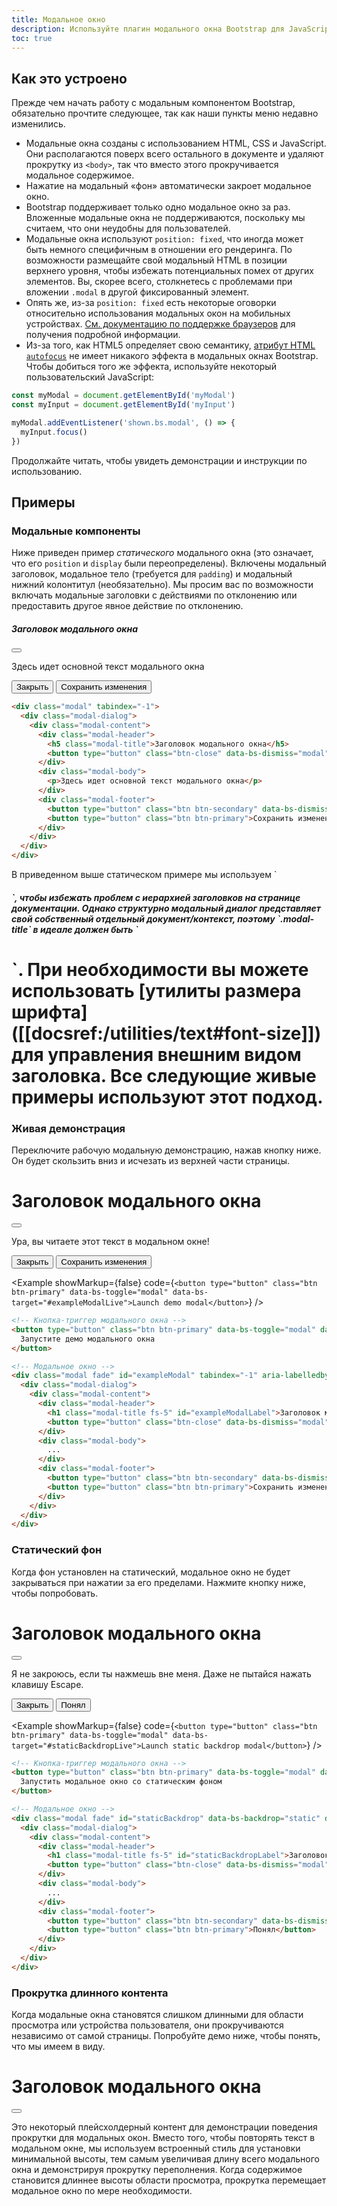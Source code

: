 ```yaml
---
title: Модальное окно
description: Используйте плагин модального окна Bootstrap для JavaScript, чтобы добавить на свой сайт диалоговые окна для лайтбоксов, уведомлений пользователей или полностью настраиваемого контента.
toc: true
---
```


## Как это устроено

Прежде чем начать работу с модальным компонентом Bootstrap, обязательно прочтите следующее, так как наши пункты меню недавно изменились.

- Модальные окна созданы с использованием HTML, CSS и JavaScript. Они располагаются поверх всего остального в документе и удаляют прокрутку из `<body>`, так что вместо этого прокручивается модальное содержимое.
- Нажатие на модальный «фон» автоматически закроет модальное окно.
- Bootstrap поддерживает только одно модальное окно за раз. Вложенные модальные окна не поддерживаются, поскольку мы считаем, что они неудобны для пользователей.
- Модальные окна используют `position: fixed`, что иногда может быть немного специфичным в отношении его рендеринга. По возможности размещайте свой модальный HTML в позиции верхнего уровня, чтобы избежать потенциальных помех от других элементов. Вы, скорее всего, столкнетесь с проблемами при вложении `.modal` в другой фиксированный элемент.
- Опять же, из-за `position: fixed` есть некоторые оговорки относительно использования модальных окон на мобильных устройствах. [См. документацию по поддержке браузеров]([[docsref:/getting-started/browsers-devices#modals-and-dropdowns-on-mobile]]) для получения подробной информации.
- Из-за того, как HTML5 определяет свою семантику, [атрибут HTML `autofocus`](https://developer.mozilla.org/en-US/docs/Web/HTML/Element/input#attr-autofocus) не имеет никакого эффекта в модальных окнах Bootstrap. Чтобы добиться того же эффекта, используйте некоторый пользовательский JavaScript:

```js
const myModal = document.getElementById('myModal')
const myInput = document.getElementById('myInput')

myModal.addEventListener('shown.bs.modal', () => {
  myInput.focus()
})
```

<Callout name="info-prefersreducedmotion" />

Продолжайте читать, чтобы увидеть демонстрации и инструкции по использованию.

## Примеры

### Модальные компоненты

Ниже приведен пример _статического_ модального окна (это означает, что его `position` и `display` были переопределены). Включены модальный заголовок, модальное тело (требуется для `padding`) и модальный нижний колонтитул (необязательно). Мы просим вас по возможности включать модальные заголовки с действиями по отклонению или предоставить другое явное действие по отклонению.

<div class="bd-example bg-body-tertiary">
  <div class="modal position-static d-block" tabindex="-1">
    <div class="modal-dialog">
      <div class="modal-content">
        <div class="modal-header">
          <h5 class="modal-title">Заголовок модального окна</h5>
          <button type="button" class="btn-close" data-bs-dismiss="modal" aria-label="Закрыть"></button>
        </div>
        <div class="modal-body">
          <p>Здесь идет основной текст модального окна</p>
        </div>
        <div class="modal-footer">
          <button type="button" class="btn btn-secondary" data-bs-dismiss="modal">Закрыть</button>
          <button type="button" class="btn btn-primary">Сохранить изменения</button>
        </div>
      </div>
    </div>
  </div>
</div>

```html
<div class="modal" tabindex="-1">
  <div class="modal-dialog">
    <div class="modal-content">
      <div class="modal-header">
        <h5 class="modal-title">Заголовок модального окна</h5>
        <button type="button" class="btn-close" data-bs-dismiss="modal" aria-label="Закрыть"></button>
      </div>
      <div class="modal-body">
        <p>Здесь идет основной текст модального окна</p>
      </div>
      <div class="modal-footer">
        <button type="button" class="btn btn-secondary" data-bs-dismiss="modal">Закрыть</button>
        <button type="button" class="btn btn-primary">Сохранить изменения</button>
      </div>
    </div>
  </div>
</div>
```

<Callout>
В приведенном выше статическом примере мы используем `<h5>`, чтобы избежать проблем с иерархией заголовков на странице документации. Однако структурно модальный диалог представляет свой собственный отдельный документ/контекст, поэтому `.modal-title` в идеале должен быть `<h1>`. При необходимости вы можете использовать [утилиты размера шрифта]([[docsref:/utilities/text#font-size]]) для управления внешним видом заголовка. Все следующие живые примеры используют этот подход.
</Callout>

### Живая демонстрация

Переключите рабочую модальную демонстрацию, нажав кнопку ниже. Он будет скользить вниз и исчезать из верхней части страницы.

<div class="modal fade" id="exampleModalLive" tabindex="-1" aria-labelledby="exampleModalLiveLabel" aria-hidden="true">
  <div class="modal-dialog">
    <div class="modal-content">
      <div class="modal-header">
        <h1 class="modal-title fs-5" id="exampleModalLiveLabel">Заголовок модального окна</h1>
        <button type="button" class="btn-close" data-bs-dismiss="modal" aria-label="Закрыть"></button>
      </div>
      <div class="modal-body">
        <p>Ура, вы читаете этот текст в модальном окне!</p>
      </div>
      <div class="modal-footer">
        <button type="button" class="btn btn-secondary" data-bs-dismiss="modal">Закрыть</button>
        <button type="button" class="btn btn-primary">Сохранить изменения</button>
      </div>
    </div>
  </div>
</div>

<Example showMarkup={false} code={`
<button type="button" class="btn btn-primary" data-bs-toggle="modal" data-bs-target="#exampleModalLive">Launch demo modal</button>
`} />

```html
<!-- Кнопка-триггер модального окна -->
<button type="button" class="btn btn-primary" data-bs-toggle="modal" data-bs-target="#exampleModal">
  Запустите демо модального окна
</button>

<!-- Модальное окно -->
<div class="modal fade" id="exampleModal" tabindex="-1" aria-labelledby="exampleModalLabel" aria-hidden="true">
  <div class="modal-dialog">
    <div class="modal-content">
      <div class="modal-header">
        <h1 class="modal-title fs-5" id="exampleModalLabel">Заголовок модального окна</h1>
        <button type="button" class="btn-close" data-bs-dismiss="modal" aria-label="Закрыть"></button>
      </div>
      <div class="modal-body">
        ...
      </div>
      <div class="modal-footer">
        <button type="button" class="btn btn-secondary" data-bs-dismiss="modal">Закрыть</button>
        <button type="button" class="btn btn-primary">Сохранить изменения</button>
      </div>
    </div>
  </div>
</div>
```

### Статический фон

Когда фон установлен на статический, модальное окно не будет закрываться при нажатии за его пределами. Нажмите кнопку ниже, чтобы попробовать.

<div class="modal fade" id="staticBackdropLive" data-bs-backdrop="static" data-bs-keyboard="false" tabindex="-1" aria-labelledby="staticBackdropLiveLabel" aria-hidden="true">
  <div class="modal-dialog">
    <div class="modal-content">
      <div class="modal-header">
        <h1 class="modal-title fs-5" id="staticBackdropLiveLabel">Заголовок модального окна</h1>
        <button type="button" class="btn-close" data-bs-dismiss="modal" aria-label="Закрыть"></button>
      </div>
      <div class="modal-body">
        <p>Я не закроюсь, если ты нажмешь вне меня. Даже не пытайся нажать клавишу Escape.</p>
      </div>
      <div class="modal-footer">
        <button type="button" class="btn btn-secondary" data-bs-dismiss="modal">Закрыть</button>
        <button type="button" class="btn btn-primary">Понял</button>
      </div>
    </div>
  </div>
</div>

<Example showMarkup={false} code={`
<button type="button" class="btn btn-primary" data-bs-toggle="modal" data-bs-target="#staticBackdropLive">Launch static backdrop modal</button>
`} />

```html
<!-- Кнопка-триггер модального окна -->
<button type="button" class="btn btn-primary" data-bs-toggle="modal" data-bs-target="#staticBackdrop">
  Запустить модальное окно со статическим фоном
</button>

<!-- Модальное окно -->
<div class="modal fade" id="staticBackdrop" data-bs-backdrop="static" data-bs-keyboard="false" tabindex="-1" aria-labelledby="staticBackdropLabel" aria-hidden="true">
  <div class="modal-dialog">
    <div class="modal-content">
      <div class="modal-header">
        <h1 class="modal-title fs-5" id="staticBackdropLabel">Заголовок модального окна</h1>
        <button type="button" class="btn-close" data-bs-dismiss="modal" aria-label="Закрыть"></button>
      </div>
      <div class="modal-body">
        ...
      </div>
      <div class="modal-footer">
        <button type="button" class="btn btn-secondary" data-bs-dismiss="modal">Закрыть</button>
        <button type="button" class="btn btn-primary">Понял</button>
      </div>
    </div>
  </div>
</div>
```

### Прокрутка длинного контента

Когда модальные окна становятся слишком длинными для области просмотра или устройства пользователя, они прокручиваются независимо от самой страницы. Попробуйте демо ниже, чтобы понять, что мы имеем в виду.

<div class="modal fade" id="exampleModalLong" tabindex="-1" aria-labelledby="exampleModalLongTitle" aria-hidden="true">
  <div class="modal-dialog">
    <div class="modal-content">
      <div class="modal-header">
        <h1 class="modal-title fs-5" id="exampleModalLongTitle">Заголовок модального окна</h1>
        <button type="button" class="btn-close" data-bs-dismiss="modal" aria-label="Закрыть"></button>
      </div>
      <div class="modal-body" style="min-height: 100vh">
        <p>Это некоторый плейсхолдерный контент для демонстрации поведения прокрутки для модальных окон. Вместо того, чтобы повторять текст в модальном окне, мы используем встроенный стиль для установки минимальной высоты, тем самым увеличивая длину всего модального окна и демонстрируя прокрутку переполнения. Когда содержимое становится длиннее высоты области просмотра, прокрутка перемещает модальное окно по мере необходимости.</p>
      </div>
      <div class="modal-footer">
        <button type="button" class="btn btn-secondary" data-bs-dismiss="modal">Закрыть</button>
        <button type="button" class="btn btn-primary">Сохранить изменения</button>
      </div>
    </div>
  </div>
</div>

<Example showMarkup={false} code={`
<button type="button" class="btn btn-primary" data-bs-toggle="modal" data-bs-target="#exampleModalLong">Launch demo modal</button>
`} />

Вы также можете создать прокручиваемое модальное окно, которое позволяет прокручивать тело модального окна, добавив `.modal-dialog-scrollable` к `.modal-dialog`.

<div class="modal fade" id="exampleModalScrollable" tabindex="-1" aria-labelledby="exampleModalScrollableTitle" aria-hidden="true">
  <div class="modal-dialog modal-dialog-scrollable">
    <div class="modal-content">
      <div class="modal-header">
        <h1 class="modal-title fs-5" id="exampleModalScrollableTitle">Заголовок модального окна</h1>
        <button type="button" class="btn-close" data-bs-dismiss="modal" aria-label="Закрыть"></button>
      </div>
      <div class="modal-body">
        <p>Это некоторый контент-заполнитель, чтобы показать поведение прокрутки для модальных окон. Мы используем повторяющиеся разрывы строк, чтобы продемонстрировать, как содержимое может превышать минимальную внутреннюю высоту, тем самым показывая внутреннюю прокрутку. Когда содержимое становится длиннее предопределенной максимальной высоты модального окна, оно будет обрезано и прокручиваться внутри модального окна.</p>
<br/><br/><br/><br/><br/><br/><br/><br/><br/><br/><br/><br/><br/><br/><br/><br/><br/><br/><br/><br/><br/><br/><br/><br/><br/><br/><br/><br/><br/><br/><br/><br/><br/><br/><br/><br/><br/><br/><br/><br/><br/><br/><br/><br/>
<p>Это содержимое должно появиться внизу после прокрутки.</p>
      </div>
      <div class="modal-footer">
        <button type="button" class="btn btn-secondary" data-bs-dismiss="modal">Закрыть</button>
        <button type="button" class="btn btn-primary">Сохранить изменения</button>
      </div>
    </div>
  </div>
</div>

<Example showMarkup={false} code={`
<button type="button" class="btn btn-primary" data-bs-toggle="modal" data-bs-target="#exampleModalScrollable">Launch demo modal</button>
`} />

```html
<!-- Прокручиваемое модальное окно -->
<div class="modal-dialog modal-dialog-scrollable">
  ...
</div>
```

### Центрирование по вертикали

Добавьте `.modal-dialog-centered` к `.modal-dialog` для вертикального центрирования модального окна.

<Example showMarkup={false} code={`<div class="modal fade" id="exampleModalCenter" tabindex="-1" aria-labelledby="exampleModalCenterTitle" aria-hidden="true">
    <div class="modal-dialog modal-dialog-centered">
      <div class="modal-content">
        <div class="modal-header">
          <h1 class="modal-title fs-5" id="exampleModalCenterTitle">Modal title</h1>
          <button type="button" class="btn-close" data-bs-dismiss="modal" aria-label="Close"></button>
        </div>
        <div class="modal-body">
          <p>This is a vertically centered modal.</p>
        </div>
        <div class="modal-footer">
          <button type="button" class="btn btn-secondary" data-bs-dismiss="modal">Close</button>
          <button type="button" class="btn btn-primary">Save changes</button>
        </div>
      </div>
    </div>
  </div>

  <div class="modal fade" id="exampleModalCenteredScrollable" tabindex="-1" aria-labelledby="exampleModalCenteredScrollableTitle" aria-hidden="true">
    <div class="modal-dialog modal-dialog-centered modal-dialog-scrollable">
      <div class="modal-content">
        <div class="modal-header">
          <h1 class="modal-title fs-5" id="exampleModalCenteredScrollableTitle">Modal title</h1>
          <button type="button" class="btn-close" data-bs-dismiss="modal" aria-label="Close"></button>
        </div>
        <div class="modal-body">
          <p>This is some placeholder content to show a vertically centered modal. We’ve added some extra copy here to show how vertically centering the modal works when combined with scrollable modals. We also use some repeated line breaks to quickly extend the height of the content, thereby triggering the scrolling. When content becomes longer than the predefined max-height of modal, content will be cropped and scrollable within the modal.</p>
          <br/><br/><br/><br/><br/><br/><br/><br/><br/><br/>
          <p>Just like that.</p>
        </div>
        <div class="modal-footer">
          <button type="button" class="btn btn-secondary" data-bs-dismiss="modal">Close</button>
          <button type="button" class="btn btn-primary">Save changes</button>
        </div>
      </div>
    </div>
  </div>

  <button type="button" class="btn btn-primary" data-bs-toggle="modal" data-bs-target="#exampleModalCenter">Vertically centered modal</button>
  <button type="button" class="btn btn-primary" data-bs-toggle="modal" data-bs-target="#exampleModalCenteredScrollable">Vertically centered scrollable modal</button>`} />

```html
<!-- Вертикально центрированное модальное окно -->
<div class="modal-dialog modal-dialog-centered">
  ...
</div>

<!-- Вертикально центрированное прокручиваемое модальное окно -->
<div class="modal-dialog modal-dialog-centered modal-dialog-scrollable">
  ...
</div>
```

### Всплывающие подсказки и всплывающие окна

[Tooltips]([[docsref:/components/tooltips]]) and [popovers]([[docsref:/components/popovers]]) can be placed within modals as needed. When modals are closed, any tooltips and popovers within are also automatically dismissed.

<Example showMarkup={false} code={`<div class="modal fade" id="exampleModalPopovers" tabindex="-1" aria-labelledby="exampleModalPopoversLabel" aria-hidden="true">
    <div class="modal-dialog">
      <div class="modal-content">
        <div class="modal-header">
          <h1 class="modal-title fs-5" id="exampleModalPopoversLabel">Modal title</h1>
          <button type="button" class="btn-close" data-bs-dismiss="modal" aria-label="Close"></button>
        </div>
        <div class="modal-body">
          <h2 class="fs-5">Popover in a modal</h2>
          <p>This <button class="btn btn-secondary" data-bs-toggle="popover" title="Popover title" data-bs-content="Popover body content is set in this attribute." data-bs-container="#exampleModalPopovers">button</button> triggers a popover on click.</p>
          <hr>
          <h2 class="fs-5">Tooltips in a modal</h2>
          <p><a href="#" data-bs-toggle="tooltip" title="Tooltip" data-bs-container="#exampleModalPopovers">This link</a> and <a href="#" data-bs-toggle="tooltip" title="Tooltip" data-bs-container="#exampleModalPopovers">that link</a> have tooltips on hover.</p>
        </div>
        <div class="modal-footer">
          <button type="button" class="btn btn-secondary" data-bs-dismiss="modal">Close</button>
          <button type="button" class="btn btn-primary">Save changes</button>
        </div>
      </div>
    </div>
  </div>

  <button type="button" class="btn btn-primary" data-bs-toggle="modal" data-bs-target="#exampleModalPopovers">Launch demo modal</button>`} />

```html
<div class="modal-body">
  <h2 class="fs-5">Поповер в модальном окне</h2>
  <p>Эта <button class="btn btn-secondary" data-bs-toggle="popover" title="Заголовок поповера" data-bs-content="Содержимое тела всплывающего окна задается в этом атрибуте.">кнопка</button> вызывает всплывающее окно при нажатии.</p>
  <hr>
  <h2 class="fs-5">Подсказки в модальном окне</h2>
  <p><a href="#" data-bs-toggle="tooltip" title="Тултип">Эта ссылка</a> и <a href="#" data-bs-toggle="tooltip" title="Тултип">эта ссылка</a> имеет всплывающие подсказки при наведении.</p>
</div>
```

### Использование сетки

Используйте сеточную систему Bootstrap в модальном окне, вложив `.container-fluid` в `.modal-body`. Затем используйте обычные классы системы сетки, как и везде.

<div class="modal fade" id="gridSystemModal" tabindex="-1" aria-labelledby="gridModalLabel" aria-hidden="true">
  <div class="modal-dialog">
    <div class="modal-content">
      <div class="modal-header">
        <h1 class="modal-title fs-5" id="gridModalLabel">Сетки в модальных окнах</h1>
        <button type="button" class="btn-close" data-bs-dismiss="modal" aria-label="Закрыть"></button>
      </div>
      <div class="modal-body">
        <div class="container-fluid bd-example-row">
          <div class="row">
            <div class="col-md-4">.col-md-4</div>
            <div class="col-md-4 ms-auto">.col-md-4 .ms-auto</div>
          </div>
          <div class="row">
            <div class="col-md-3 ms-auto">.col-md-3 .ms-auto</div>
            <div class="col-md-2 ms-auto">.col-md-2 .ms-auto</div>
          </div>
          <div class="row">
            <div class="col-md-6 ms-auto">.col-md-6 .ms-auto</div>
          </div>
          <div class="row">
            <div class="col-sm-9">
              Level 1: .col-sm-9
              <div class="row">
                <div class="col-8 col-sm-6">
                  Level 2: .col-8 .col-sm-6
                </div>
                <div class="col-4 col-sm-6">
                  Level 2: .col-4 .col-sm-6
                </div>
              </div>
            </div>
          </div>
        </div>
      </div>
      <div class="modal-footer">
        <button type="button" class="btn btn-secondary" data-bs-dismiss="modal">Закрыть</button>
        <button type="button" class="btn btn-primary">Сохранить изменения</button>
      </div>
    </div>
  </div>
</div>

<Example showMarkup={false} code={`
<button type="button" class="btn btn-primary" data-bs-toggle="modal" data-bs-target="#gridSystemModal">Launch demo modal</button>
`} />

```html
<div class="modal-body">
  <div class="container-fluid">
    <div class="row">
      <div class="col-md-4">.col-md-4</div>
      <div class="col-md-4 ms-auto">.col-md-4 .ms-auto</div>
    </div>
    <div class="row">
      <div class="col-md-3 ms-auto">.col-md-3 .ms-auto</div>
      <div class="col-md-2 ms-auto">.col-md-2 .ms-auto</div>
    </div>
    <div class="row">
      <div class="col-md-6 ms-auto">.col-md-6 .ms-auto</div>
    </div>
    <div class="row">
      <div class="col-sm-9">
        Level 1: .col-sm-9
        <div class="row">
          <div class="col-8 col-sm-6">
            Level 2: .col-8 .col-sm-6
          </div>
          <div class="col-4 col-sm-6">
            Level 2: .col-4 .col-sm-6
          </div>
        </div>
      </div>
    </div>
  </div>
</div>
```

### Изменяющееся модальное содержимое

У Вас есть несколько кнопок, которые запускают одно и то же модальное окно с немного разным содержимым? Используйте `event.relatedTarget` и [HTML `data-*` атрибуты](https://developer.mozilla.org/en-US/docs/Learn/HTML/Howto/Use_data_attributes), чтобы изменять содержимое модального окна в зависимости от какая кнопка была нажата.

Ниже представлена живая демонстрация, за которой следуют примеры HTML и JavaScript. Для получения дополнительной информации [прочтите документацию по модальным событиям](#события) для получения подробной информации о `relatedTarget`.

<Example addStackblitzJs code={`<button type="button" class="btn btn-primary" data-bs-toggle="modal" data-bs-target="#exampleModal" data-bs-whatever="@mdo">Open modal for @mdo</button>
  <button type="button" class="btn btn-primary" data-bs-toggle="modal" data-bs-target="#exampleModal" data-bs-whatever="@fat">Open modal for @fat</button>
  <button type="button" class="btn btn-primary" data-bs-toggle="modal" data-bs-target="#exampleModal" data-bs-whatever="@getbootstrap">Open modal for @getbootstrap</button>

  <div class="modal fade" id="exampleModal" tabindex="-1" aria-labelledby="exampleModalLabel" aria-hidden="true">
    <div class="modal-dialog">
      <div class="modal-content">
        <div class="modal-header">
          <h1 class="modal-title fs-5" id="exampleModalLabel">New message</h1>
          <button type="button" class="btn-close" data-bs-dismiss="modal" aria-label="Close"></button>
        </div>
        <div class="modal-body">
          <form>
            <div class="mb-3">
              <label for="recipient-name" class="col-form-label">Recipient:</label>
              <input type="text" class="form-control" id="recipient-name">
            </div>
            <div class="mb-3">
              <label for="message-text" class="col-form-label">Message:</label>
              <textarea class="form-control" id="message-text"></textarea>
            </div>
          </form>
        </div>
        <div class="modal-footer">
          <button type="button" class="btn btn-secondary" data-bs-dismiss="modal">Close</button>
          <button type="button" class="btn btn-primary">Send message</button>
        </div>
      </div>
    </div>
  </div>`} />

<JsDocs name="varying-modal-content" file="site/src/assets/partials/snippets.js" />

### Переключение между модальными окнами

<Example code={`<div class="modal fade" id="exampleModalToggle" aria-hidden="true" aria-labelledby="exampleModalToggleLabel" tabindex="-1">
    <div class="modal-dialog modal-dialog-centered">
      <div class="modal-content">
        <div class="modal-header">
          <h1 class="modal-title fs-5" id="exampleModalToggleLabel">Modal 1</h1>
          <button type="button" class="btn-close" data-bs-dismiss="modal" aria-label="Close"></button>
        </div>
        <div class="modal-body">
          Show a second modal and hide this one with the button below.
        </div>
        <div class="modal-footer">
          <button class="btn btn-primary" data-bs-target="#exampleModalToggle2" data-bs-toggle="modal">Open second modal</button>
        </div>
      </div>
    </div>
  </div>
  <div class="modal fade" id="exampleModalToggle2" aria-hidden="true" aria-labelledby="exampleModalToggleLabel2" tabindex="-1">
    <div class="modal-dialog modal-dialog-centered">
      <div class="modal-content">
        <div class="modal-header">
          <h1 class="modal-title fs-5" id="exampleModalToggleLabel2">Modal 2</h1>
          <button type="button" class="btn-close" data-bs-dismiss="modal" aria-label="Close"></button>
        </div>
        <div class="modal-body">
          Hide this modal and show the first with the button below.
        </div>
        <div class="modal-footer">
          <button class="btn btn-primary" data-bs-target="#exampleModalToggle" data-bs-toggle="modal">Back to first</button>
        </div>
      </div>
    </div>
  </div>
  <button class="btn btn-primary" data-bs-target="#exampleModalToggle" data-bs-toggle="modal">Open first modal</button>`} />

### Изменение анимации

Переменная `$modal-fade-transform` определяет состояние преобразования `.modal-dialog` перед модальной плавной анимацией, переменная `$modal-show-transform` определяет преобразование `.modal-dialog` в конец модальной плавной анимации.

Если Вам нужна, например, анимация с увеличением, Вы можете установить `$modal-fade-transform: scale(.8)`.

### Удаление анимации

Для модальных окон, которые просто появляются, а не исчезают при просмотре, удалите класс `.fade` из Вашей модальной разметки.

```html
<div class="modal" tabindex="-1" aria-labelledby="..." aria-hidden="true">
  ...
</div>
```

### Динамические высоты

Если высота модального окна изменяется, пока оно открыто, следует вызвать `myModal.handleUpdate()`, чтобы перенастроить положение модального окна в случае появления полосы прокрутки.

### Доступность

Обязательно добавьте `aria-labelledby="..."`, ссылаясь на модальный заголовок, в `.modal`. Кроме того, вы можете дать описание вашего модального диалога с помощью `aria-describedby` в `.modal`. Обратите внимание, что вам не нужно добавлять `role="dialog"`, так как мы уже добавляем его через JavaScript.

### Встраивание видео с YouTube

Встраивание видео YouTube в модальные окна требует дополнительного JavaScript не в Bootstrap для автоматической остановки воспроизведения и т.д. [См. этот полезный пост о переполнении стека](https://stackoverflow.com/questions/18622508/bootstrap-3-and-youtube-in-modal) для получения дополнительной информации.

## Дополнительные размеры

Модальные окна имеют три необязательных размера, доступных через классы модификаторов, которые помещаются в `.modal-dialog`. Эти размеры действуют в определенных контрольных точках, чтобы избежать горизонтальных полос прокрутки на более узких окнах просмотра.

<BsTable>
| Размер | Класс | Модальная макс. ширина
| --- | --- | --- |
| Маленький | `.modal-sm` | `300px` |
| По умолчанию | <span class="text-body-secondary">Нет</span> | `500px` |
| Большой | `.modal-lg` | `800px` |
| Очень большой | `.modal-xl` | `1140px` |
</BsTable>

Наше модальное окно по умолчанию без класса модификатора представляет собой модальное окно «среднего» размера.

<Example showMarkup={false} code={`<button type="button" class="btn btn-primary" data-bs-toggle="modal" data-bs-target="#exampleModalXl">Extra large modal</button>
  <button type="button" class="btn btn-primary" data-bs-toggle="modal" data-bs-target="#exampleModalLg">Large modal</button>
  <button type="button" class="btn btn-primary" data-bs-toggle="modal" data-bs-target="#exampleModalSm">Small modal</button>`} />

```html
<div class="modal-dialog modal-xl">...</div>
<div class="modal-dialog modal-lg">...</div>
<div class="modal-dialog modal-sm">...</div>
```

<div class="modal fade" id="exampleModalXl" tabindex="-1" aria-labelledby="exampleModalXlLabel" aria-hidden="true">
  <div class="modal-dialog modal-xl">
    <div class="modal-content">
      <div class="modal-header">
        <h1 class="modal-title fs-4" id="exampleModalXlLabel">Очень большое модальное окно</h1>
        <button type="button" class="btn-close" data-bs-dismiss="modal" aria-label="Закрыть"></button>
      </div>
      <div class="modal-body">
        ...
      </div>
    </div>
  </div>
</div>

<div class="modal fade" id="exampleModalLg" tabindex="-1" aria-labelledby="exampleModalLgLabel" aria-hidden="true">
  <div class="modal-dialog modal-lg">
    <div class="modal-content">
      <div class="modal-header">
        <h1 class="modal-title fs-4" id="exampleModalLgLabel">Большое модальное окно</h1>
        <button type="button" class="btn-close" data-bs-dismiss="modal" aria-label="Закрыть"></button>
      </div>
      <div class="modal-body">
        ...
      </div>
    </div>
  </div>
</div>

<div class="modal fade" id="exampleModalSm" tabindex="-1" aria-labelledby="exampleModalSmLabel" aria-hidden="true">
  <div class="modal-dialog modal-sm">
    <div class="modal-content">
      <div class="modal-header">
        <h1 class="modal-title fs-4" id="exampleModalSmLabel">Маленькое модальное окно</h1>
        <button type="button" class="btn-close" data-bs-dismiss="modal" aria-label="Закрыть"></button>
      </div>
      <div class="modal-body">
        ...
      </div>
    </div>
  </div>
</div>

## Полноэкранное модальное окно

Другое переопределение - это возможность вывести модальное окно, охватывающее область просмотра пользователя, доступное через классы модификаторов, которые помещаются в `.modal-dialog`.

<BsTable>
| Класс | Доступность |
| --- | --- |
| `.modal-fullscreen` | Всегда |
| `.modal-fullscreen-sm-down` | `576px` |
| `.modal-fullscreen-md-down` | `768px` |
| `.modal-fullscreen-lg-down` | `992px` |
| `.modal-fullscreen-xl-down` | `1200px` |
| `.modal-fullscreen-xxl-down` | `1400px` |
</BsTable>

<Example showMarkup={false} code={`<button type="button" class="btn btn-primary" data-bs-toggle="modal" data-bs-target="#exampleModalFullscreen">Full screen</button>
  <button type="button" class="btn btn-primary" data-bs-toggle="modal" data-bs-target="#exampleModalFullscreenSm">Full screen below sm</button>
  <button type="button" class="btn btn-primary" data-bs-toggle="modal" data-bs-target="#exampleModalFullscreenMd">Full screen below md</button>
  <button type="button" class="btn btn-primary" data-bs-toggle="modal" data-bs-target="#exampleModalFullscreenLg">Full screen below lg</button>
  <button type="button" class="btn btn-primary" data-bs-toggle="modal" data-bs-target="#exampleModalFullscreenXl">Full screen below xl</button>
  <button type="button" class="btn btn-primary" data-bs-toggle="modal" data-bs-target="#exampleModalFullscreenXxl">Full screen below xxl</button>`} />

```html
<!-- Полноэкранное модальное окно -->
<div class="modal-dialog modal-fullscreen-sm-down">
  ...
</div>
```

<div class="modal fade" id="exampleModalFullscreen" tabindex="-1" aria-labelledby="exampleModalFullscreenLabel" aria-hidden="true">
  <div class="modal-dialog modal-fullscreen">
    <div class="modal-content">
      <div class="modal-header">
        <h1 class="modal-title fs-4" id="exampleModalFullscreenLabel">Полноэкранное модальное окно</h1>
        <button type="button" class="btn-close" data-bs-dismiss="modal" aria-label="Закрыть"></button>
      </div>
      <div class="modal-body">
        ...
      </div>
      <div class="modal-footer">
        <button type="button" class="btn btn-secondary" data-bs-dismiss="modal">Закрыть</button>
      </div>
    </div>
  </div>
</div>

<div class="modal fade" id="exampleModalFullscreenSm" tabindex="-1" aria-labelledby="exampleModalFullscreenSmLabel" aria-hidden="true">
  <div class="modal-dialog modal-fullscreen-sm-down">
    <div class="modal-content">
      <div class="modal-header">
        <h1 class="modal-title fs-4" id="exampleModalFullscreenSmLabel">Полноэкранный меньше sm</h1>
        <button type="button" class="btn-close" data-bs-dismiss="modal" aria-label="Закрыть"></button>
      </div>
      <div class="modal-body">
        ...
      </div>
      <div class="modal-footer">
        <button type="button" class="btn btn-secondary" data-bs-dismiss="modal">Закрыть</button>
      </div>
    </div>
  </div>
</div>

<div class="modal fade" id="exampleModalFullscreenMd" tabindex="-1" aria-labelledby="exampleModalFullscreenMdLabel" aria-hidden="true">
  <div class="modal-dialog modal-fullscreen-md-down">
    <div class="modal-content">
      <div class="modal-header">
        <h1 class="modal-title fs-4" id="exampleModalFullscreenMdLabel">Полноэкранный меньше md</h1>
        <button type="button" class="btn-close" data-bs-dismiss="modal" aria-label="Закрыть"></button>
      </div>
      <div class="modal-body">
        ...
      </div>
      <div class="modal-footer">
        <button type="button" class="btn btn-secondary" data-bs-dismiss="modal">Закрыть</button>
      </div>
    </div>
  </div>
</div>

<div class="modal fade" id="exampleModalFullscreenLg" tabindex="-1" aria-labelledby="exampleModalFullscreenLgLabel" aria-hidden="true">
  <div class="modal-dialog modal-fullscreen-lg-down">
    <div class="modal-content">
      <div class="modal-header">
        <h1 class="modal-title fs-4" id="exampleModalFullscreenLgLabel">Полноэкранный меньше lg</h1>
        <button type="button" class="btn-close" data-bs-dismiss="modal" aria-label="Закрыть"></button>
      </div>
      <div class="modal-body">
        ...
      </div>
      <div class="modal-footer">
        <button type="button" class="btn btn-secondary" data-bs-dismiss="modal">Закрыть</button>
      </div>
    </div>
  </div>
</div>

<div class="modal fade" id="exampleModalFullscreenXl" tabindex="-1" aria-labelledby="exampleModalFullscreenXlLabel" aria-hidden="true">
  <div class="modal-dialog modal-fullscreen-xl-down">
    <div class="modal-content">
      <div class="modal-header">
        <h1 class="modal-title fs-4" id="exampleModalFullscreenXlLabel">Полноэкранный меньше xl</h1>
        <button type="button" class="btn-close" data-bs-dismiss="modal" aria-label="Закрыть"></button>
      </div>
      <div class="modal-body">
        ...
      </div>
      <div class="modal-footer">
        <button type="button" class="btn btn-secondary" data-bs-dismiss="modal">Закрыть</button>
      </div>
    </div>
  </div>
</div>

<div class="modal fade" id="exampleModalFullscreenXxl" tabindex="-1" aria-labelledby="exampleModalFullscreenXxlLabel" aria-hidden="true">
  <div class="modal-dialog modal-fullscreen-xxl-down">
    <div class="modal-content">
      <div class="modal-header">
        <h1 class="modal-title fs-4" id="exampleModalFullscreenXxlLabel">Полноэкранный меньше xxl</h1>
        <button type="button" class="btn-close" data-bs-dismiss="modal" aria-label="Закрыть"></button>
      </div>
      <div class="modal-body">
        ...
      </div>
      <div class="modal-footer">
        <button type="button" class="btn btn-secondary" data-bs-dismiss="modal">Закрыть</button>
      </div>
    </div>
  </div>
</div>

## CSS

### Переменные

<AddedIn version="5.2.0" />

В рамках развивающегося подхода Bootstrap к CSS-переменным модальные окна теперь используют локальные CSS-переменные в `.modal` и `.modal-backdrop` для улучшенной настройки в реальном времени. Значения для CSS-переменных устанавливаются через Sass, поэтому настройка Sass также по-прежнему поддерживается.

<ScssDocs name="modal-css-vars" file="scss/_modal.scss" />

<ScssDocs name="modal-backdrop-css-vars" file="scss/_modal.scss" />

### Sass переменные

<ScssDocs name="modal-variables" file="scss/_variables.scss" />

### Sass циклы

[Адаптивные полноэкранные модальные окна](#fullscreen-modal) генерируются с помощью карты `$breakpoints` и цикла в `scss/_modal.scss`.

<ScssDocs name="modal-fullscreen-loop" file="scss/_modal.scss" />

## Использование

Модальный плагин переключает ваш скрытый контент по запросу с помощью атрибутов данных или JavaScript. Он также переопределяет поведение прокрутки по умолчанию и генерирует `.modal-backdrop`, чтобы предоставить область клика для отклонения отображаемых модальных окон при щелчке вне модального окна.

### Через атрибуты данных

#### Переключение

Активируйте модальное окно без написания JavaScript. Установите `data-bs-toggle="modal"` на элемент контроллера, например кнопку, вместе с `data-bs-target="#foo"` или `href="#foo"` для нацеливания на конкретное модальное окно для переключения.

```html
<button type="button" data-bs-toggle="modal" data-bs-target="#myModal">Запустить модальное окно</button>
```

#### Отклонение

<JsDismiss name="modal" />

<Callout type="warning">
Хотя поддерживаются оба способа закрытия модального окна, имейте в виду, что закрытие извне модального окна не соответствует [шаблону диалога (модального) Руководство по практике написания статей ARIA](https://www.w3.org/WAI/ARIA/apg/patterns/dialogmodal/). Делайте это на свой страх и риск.
</Callout>

### Через JavaScript

Создайте модальное окно с одной строкой JavaScript:

```js
const myModal = new bootstrap.Modal(document.getElementById('myModal'), options)
// or
const myModalAlternative = new bootstrap.Modal('#myModal', options)
```

### Опции

<JsDataAttributes />

<BsTable>
| Имя | Тип | По умолчанию | Описание |
| --- | --- | --- | --- |
| `backdrop` | boolean, `’static'` | `true` | Включает элемент modal-backdrop. В качестве альтернативы укажите `static` для backdrop, который не закрывает модальное окно при щелчке. |
| `focus` | boolean | `true` | Устанавливает фокус на модальное окно при инициализации. |
| `keyboard` | boolean | `true` | Закрывает модальное окно при нажатии клавиши Escape. |
</BsTable>

### Методы

<Callout name="danger-async-methods" type="danger" />

#### Варианты прохождения

Активирует Ваш контент как модальное окно. Принимает необязательные параметры `object`.

```js
const myModal = new bootstrap.Modal('#myModal', {
  keyboard: false
})
```

<BsTable>
| Метод | Описание |
| --- | --- |
| `dispose` | Уничтожает модальное окно элемента. (Удаляет сохраненные данные в элементе DOM) |
| `getInstance` | Метод _Static_, позволяющий получить экземпляр модального окна, связанный с элементом DOM. |
| `getOrCreateInstance` | Метод _Static_, позволяющий получить экземпляр модального окна, связанный с элементом DOM, или создать новый, если он не был инициализирован. |
| `handleUpdate` | Вручную перенастраивает положение модального окна, если высота модального окна изменяется, пока оно открыто (т. е. в случае появления полосы прокрутки). |
| `hide` | Вручную скрывает модальное окно. **Возвращает вызывающему объекту до того, как модальное окно фактически будет скрыто** (т. е. до того, как произойдет событие `hidden.bs.modal`). |
| `show` | Вручную открывает модальное окно. **Возвращается вызывающему до того, как модальное окно будет фактически показано** (т. е. до того, как произойдет событие `shown.bs.modal`). Кроме того, вы можете передать элемент DOM в качестве аргумента, который может быть получен в модальных событиях (как свойство `relatedTarget`). (т. е. `const modalToggle = document.getElementById('toggleMyModal'); myModal.show(modalToggle)`. |
| `toggle` | Вручную переключает модальное окно. **Возвращается вызывающему до того, как модальное окно будет фактически показано или скрыто** (т. е. до того, как произойдет событие `shown.bs.modal` или `hidden.bs.modal`). |
</BsTable>

### События

Модальный класс Bootstrap выставляет несколько событий для подключения к модальной функциональности. Все модальные события запускаются в самом модальном окне (т. е. в `<div class="modal">`).

<BsTable>
| Событие | Описание |
| --- | --- |
| `hide.bs.modal` | Это событие срабатывает немедленно после вызова метода экземпляра `hide`. Может быть предотвращено вызовом `event.preventDefault()`. См. [документацию по событиям JavaScript]([[docsref:/getting-started/javascript#events]]) для получения более подробной информации о предотвращении событий. |
| `hidden.bs.modal` | Это событие срабатывает, когда модальное окно перестает быть скрытым от пользователя (будет ждать завершения переходов CSS). |
| `hidePrevented.bs.modal` | Это событие срабатывает, когда модальное окно отображается, его фон `static` и выполняется щелчок за пределами модального окна. Событие также срабатывает при нажатии клавиши Escape и установке параметра `keyboard` в значение `false`. |
| `show.bs.modal` | Это событие срабатывает немедленно при вызове метода экземпляра `show`. Если событие вызвано щелчком, выбранный элемент доступен как свойство `relatedTarget` события. |
| `shown.bs.modal` | Это событие срабатывает, когда модальное окно становится видимым для пользователя (будет ждать завершения переходов CSS). Если событие вызвано щелчком, выбранный элемент доступен как свойство `relatedTarget` события. |
</BsTable>

```js
const myModalEl = document.getElementById('myModal')
myModalEl.addEventListener('hidden.bs.modal', event => {
  // сделайте что-нибудь...
})
```
